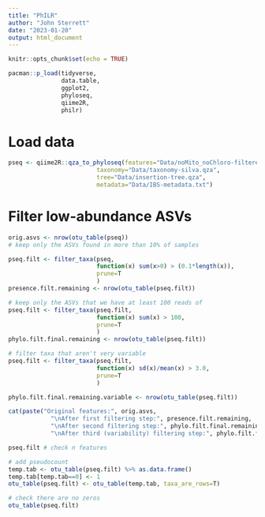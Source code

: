 ```yaml
---
title: "PhILR"
author: "John Sterrett"
date: "2023-01-20"
output: html_document
---
```


```r
knitr::opts_chunk$set(echo = TRUE)

pacman::p_load(tidyverse,
               data.table,
               ggplot2,
               phyloseq,
               qiime2R,
               philr)
```

# Load data
```r
pseq <- qiime2R::qza_to_phyloseq(features="Data/noMito_noChloro-filtered-table.qza",
                         taxonomy="Data/taxonomy-silva.qza",
                         tree="Data/insertion-tree.qza",
                         metadata="Data/IBS-metadata.txt")

```

# Filter low-abundance ASVs
```r
orig.asvs <- nrow(otu_table(pseq))
# keep only the ASVs found in more than 10% of samples

pseq.filt <- filter_taxa(pseq, 
                         function(x) sum(x>0) > (0.1*length(x)), 
                         prune=T
                         )
presence.filt.remaining <- nrow(otu_table(pseq.filt))

# keep only the ASVs that we have at least 100 reads of
pseq.filt <- filter_taxa(pseq.filt, 
                         function(x) sum(x) > 100, 
                         prune=T
                         )
phylo.filt.final.remaining <- nrow(otu_table(pseq.filt))

# filter taxa that aren't very variable
pseq.filt <- filter_taxa(pseq.filt, 
                         function(x) sd(x)/mean(x) > 3.0, 
                         prune=T
                         )

phylo.filt.final.remaining.variable <- nrow(otu_table(pseq.filt))

cat(paste("Original features:", orig.asvs,
            "\nAfter first filtering step:", presence.filt.remaining,
            "\nAfter second filtering step:", phylo.filt.final.remaining,
            "\nAfter third (variability) filtering step:", phylo.filt.final.remaining.variable))

pseq.filt # check n features

# add pseudocount
temp.tab <- otu_table(pseq.filt) %>% as.data.frame()
temp.tab[temp.tab==0] <- 1
otu_table(pseq.filt) <- otu_table(temp.tab, taxa_are_rows=T)

# check there are no zeros
otu_table(pseq.filt)
```

# 